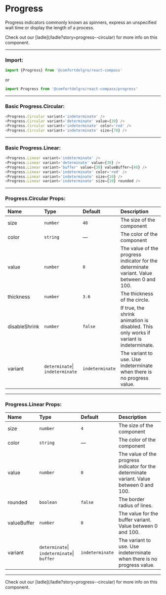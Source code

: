 
# Progress

Progress indicators commonly known as spinners, express an unspecified wait time or display the length of a process.

<Callout>
  Check out our [ladle](/ladle?story=progress--circular) for more info on this
  component.
</Callout>

---

### Import:

```js
import {Progress} from '@comfortdelgro/react-compass'
```

or

```js
import Progress from '@comfortdelgro/react-compass/progress'
```

---

### Basic Progress.Circular:

<section className={styles.avatarShowcaseContainer}>
  <Progress.Circular variant='indeterminate' />
  <Progress.Circular variant='determinate' value={30} />
  <Progress.Circular variant='indeterminate' color='red' />
  <Progress.Circular variant='indeterminate' size={70} />
</section>

```js
<Progress.Circular variant='indeterminate' />
<Progress.Circular variant='determinate' value={30} />
<Progress.Circular variant='indeterminate' color='red' />
<Progress.Circular variant='indeterminate' size={70} />
```

---

### Basic Progress.Linear:

<section
  className={styles.avatarShowcaseContainer}
  style={{flexDirection: 'column'}}
>
  <Progress.Linear variant='indeterminate' />
  <Progress.Linear variant='determinate' value={30} />
  <Progress.Linear variant='buffer' value={30} valueBuffer={40} />
  <Progress.Linear variant='indeterminate' color='red' />
  <Progress.Linear variant='indeterminate' size={10} />
  <Progress.Linear variant='indeterminate' size={10} rounded />
</section>

```js
<Progress.Linear variant='indeterminate' />
<Progress.Linear variant='determinate' value={30} />
<Progress.Linear variant='buffer' value={30} valueBuffer={40} />
<Progress.Linear variant='indeterminate' color='red' />
<Progress.Linear variant='indeterminate' size={10} />
<Progress.Linear variant='indeterminate' size={10} rounded />
```

---

### Progress.Circular Props:

| Name          | Type                            | Default         | Description                                                                               |
| :------------ | :------------------------------ | :-------------- | :---------------------------------------------------------------------------------------- |
| size          | `number`                        | `40`            | The size of the component                                                                 |
| color         | `string`                        | —               | The color of the component                                                                |
| value         | `number`                        | `0`             | The value of the progress indicator for the determinate variant. Value between 0 and 100. |
| thickness     | `number`                        | `3.6`           | The thickness of the circle.                                                              |
| disableShrink | `number`                        | `false`         | If true, the shrink animation is disabled. This only works if variant is indeterminate.   |
| variant       | `determinate`\| `indeterminate` | `indeterminate` | The variant to use. Use indeterminate when there is no progress value.                    |

---

### Progress.Linear Props:

| Name        | Type                                       | Default         | Description                                                                               |
| :---------- | :----------------------------------------- | :-------------- | :---------------------------------------------------------------------------------------- |
| size        | `number`                                   | `4`             | The size of the component                                                                 |
| color       | `string`                                   | —               | The color of the component                                                                |
| value       | `number`                                   | `0`             | The value of the progress indicator for the determinate variant. Value between 0 and 100. |
| rounded     | `boolean`                                  | `false`         | The border radius of lines.                                                               |
| valueBuffer | `number`                                   | `0`             | The value for the buffer variant. Value between 0 and 100.                                |
| variant     | `determinate`\| `indeterminate`\| `buffer` | `indeterminate` | The variant to use. Use indeterminate when there is no progress value.                    |

---

<Callout>
  Check out our [ladle](/ladle?story=progress--circular) for more info on this
  component.
</Callout>
